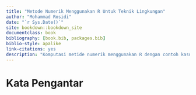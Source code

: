 ```yaml
--- 
title: "Metode Numerik Menggunakan R Untuk Teknik Lingkungan"
author: "Mohammad Rosidi"
date: "`r Sys.Date()`"
site: bookdown::bookdown_site
documentclass: book
bibliography: [book.bib, packages.bib]
biblio-style: apalike
link-citations: yes
description: "Komputasi metide numerik menggunakan R dengan contoh kasus di bidang lingkungan"
---
```


# Kata Pengantar{-}

